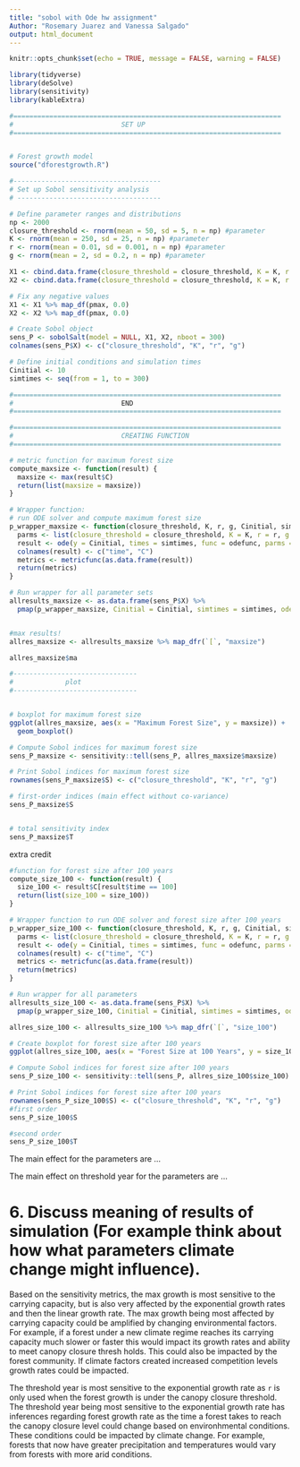 ```yaml
---
title: "sobol with Ode hw assignment"
Author: "Rosemary Juarez and Vanessa Salgado"
output: html_document
---
```


```r
knitr::opts_chunk$set(echo = TRUE, message = FALSE, warning = FALSE)

library(tidyverse)
library(deSolve)
library(sensitivity)
library(kableExtra)
```

```r

#===================================================================
#                           SET UP
#===================================================================


# Forest growth model
source("dforestgrowth.R")

#-------------------------------------
# Set up Sobol sensitivity analysis
# ------------------------------------

# Define parameter ranges and distributions
np <- 2000
closure_threshold <- rnorm(mean = 50, sd = 5, n = np) #parameter
K <- rnorm(mean = 250, sd = 25, n = np) #parameter
r <- rnorm(mean = 0.01, sd = 0.001, n = np) #parameter
g <- rnorm(mean = 2, sd = 0.2, n = np) #parameter

X1 <- cbind.data.frame(closure_threshold = closure_threshold, K = K, r = r, g = g)
X2 <- cbind.data.frame(closure_threshold = closure_threshold, K = K, r = r, g = g)

# Fix any negative values
X1 <- X1 %>% map_df(pmax, 0.0)
X2 <- X2 %>% map_df(pmax, 0.0)

# Create Sobol object
sens_P <- sobolSalt(model = NULL, X1, X2, nboot = 300)
colnames(sens_P$X) <- c("closure_threshold", "K", "r", "g")

# Define initial conditions and simulation times
Cinitial <- 10
simtimes <- seq(from = 1, to = 300)

#===================================================================
#                           END
#===================================================================

```


```r


#===================================================================
#                           CREATING FUNCTION
#===================================================================

# metric function for maximum forest size
compute_maxsize <- function(result) {
  maxsize <- max(result$C)
  return(list(maxsize = maxsize))
}

# Wrapper function:
# run ODE solver and compute maximum forest size
p_wrapper_maxsize <- function(closure_threshold, K, r, g, Cinitial, simtimes, odefunc, metricfunc) {
  parms <- list(closure_threshold = closure_threshold, K = K, r = r, g = g)
  result <- ode(y = Cinitial, times = simtimes, func = odefunc, parms = parms)
  colnames(result) <- c("time", "C")
  metrics <- metricfunc(as.data.frame(result))
  return(metrics)
}

# Run wrapper for all parameter sets
allresults_maxsize <- as.data.frame(sens_P$X) %>%
  pmap(p_wrapper_maxsize, Cinitial = Cinitial, simtimes = simtimes, odefunc = dforestgrowth, metricfunc = compute_maxsize)


#max results!
allres_maxsize <- allresults_maxsize %>% map_dfr(`[`, "maxsize")

allres_maxsize$ma

#-------------------------------
#             plot
#-------------------------------


# boxplot for maximum forest size
ggplot(allres_maxsize, aes(x = "Maximum Forest Size", y = maxsize)) +
  geom_boxplot()

# Compute Sobol indices for maximum forest size
sens_P_maxsize <- sensitivity::tell(sens_P, allres_maxsize$maxsize)

# Print Sobol indices for maximum forest size
rownames(sens_P_maxsize$S) <- c("closure_threshold", "K", "r", "g")

# first-order indices (main effect without co-variance)
sens_P_maxsize$S


# total sensitivity index
sens_P_maxsize$T

```



extra credit
```r
#function for forest size after 100 years
compute_size_100 <- function(result) {
  size_100 <- result$C[result$time == 100]
  return(list(size_100 = size_100))
}

# Wrapper function to run ODE solver and forest size after 100 years
p_wrapper_size_100 <- function(closure_threshold, K, r, g, Cinitial, simtimes, odefunc, metricfunc) {
  parms <- list(closure_threshold = closure_threshold, K = K, r = r, g = g)
  result <- ode(y = Cinitial, times = simtimes, func = odefunc, parms = parms)
  colnames(result) <- c("time", "C")
  metrics <- metricfunc(as.data.frame(result))
  return(metrics)
}

# Run wrapper for all parameters
allresults_size_100 <- as.data.frame(sens_P$X) %>%
  pmap(p_wrapper_size_100, Cinitial = Cinitial, simtimes = simtimes, odefunc = dforestgrowth, metricfunc = compute_size_100)

allres_size_100 <- allresults_size_100 %>% map_dfr(`[`, "size_100")

# Create boxplot for forest size after 100 years
ggplot(allres_size_100, aes(x = "Forest Size at 100 Years", y = size_100)) + geom_boxplot()

# Compute Sobol indices for forest size after 100 years
sens_P_size_100 <- sensitivity::tell(sens_P, allres_size_100$size_100)

# Print Sobol indices for forest size after 100 years
rownames(sens_P_size_100$S) <- c("closure_threshold", "K", "r", "g")
#first order
sens_P_size_100$S

#second order
sens_P_size_100$T
```

The main effect for the parameters are ...

The main effect on threshold year for the parameters are ...

# 6. Discuss meaning of results of simulation (For example think about how what parameters climate change might influence).

Based on the sensitivity metrics, the max growth is most sensitive to the carrying capacity, but is also very affected by the exponential growth rates and then the linear growth rate. The max growth being most affected by carrying capacity could be amplified by changing environmental factors. For example, if a forest under a new climate regime reaches its carrying capacity much slower or faster this would impact its growth rates and ability to meet canopy closure thresh holds. This could also be impacted by the forest community. If climate factors created increased competition levels growth rates could be impacted.

The threshold year is most sensitive to the exponential growth rate as `r` is only used when the forest growth is under the canopy closure threshold. The threshold year being most sensitive to the exponential growth rate has inferences regarding forest growth rate as the time a forest takes to reach the canopy closure level could change based on environhmental conditions. These conditions could be impacted by climate change. For example, forests that now have greater precipitation and temperatures would vary from forests with more arid conditions. 

